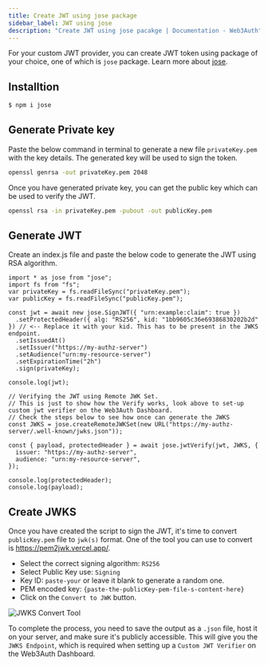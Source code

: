 ```yaml
---
title: Create JWT using jose package
sidebar_label: JWT using jose
description: "Create JWT using jose pacakge | Documentation - Web3Auth"
---
```



For your custom JWT provider, you can create JWT token using package of your choice, one of which is
`jose` package. Learn more about [jose](https://www.npmjs.com/package/jose).

## Installtion

```bash npm2yarn
$ npm i jose
```

## Generate Private key

Paste the below command in terminal to generate a new file `privateKey.pem` with the key details.
The generated key will be used to sign the token.

```bash
openssl genrsa -out privateKey.pem 2048
```

Once you have generated private key, you can get the public key which can be used to verify the JWT.

```bash
openssl rsa -in privateKey.pem -pubout -out publicKey.pem
```

## Generate JWT

Create an index.js file and paste the below code to generate the JWT using RSA algorithm.

```tsx
import * as jose from "jose";
import fs from "fs";
var privateKey = fs.readFileSync("privateKey.pem");
var publicKey = fs.readFileSync("publicKey.pem");

const jwt = await new jose.SignJWT({ "urn:example:claim": true })
  .setProtectedHeader({ alg: "RS256", kid: "1bb9605c36e69386830202b2d" }) // <-- Replace it with your kid. This has to be present in the JWKS endpoint.
  .setIssuedAt()
  .setIssuer("https://my-authz-server")
  .setAudience("urn:my-resource-server")
  .setExpirationTime("2h")
  .sign(privateKey);

console.log(jwt);

// Verifying the JWT using Remote JWK Set.
// This is just to show how the Verify works, look above to set-up custom jwt verifier on the Web3Auth Dashboard.
// Check the steps below to see how once can generate the JWKS
const JWKS = jose.createRemoteJWKSet(new URL("https://my-authz-server/.well-known/jwks.json"));

const { payload, protectedHeader } = await jose.jwtVerify(jwt, JWKS, {
  issuer: "https://my-authz-server",
  audience: "urn:my-resource-server",
});

console.log(protectedHeader);
console.log(payload);
```

## Create JWKS

Once you have created the script to sign the JWT, it's time to convert `publicKey.pem` file to
`jwk(s)` format. One of the tool you can use to convert is https://pem2jwk.vercel.app/.

- Select the correct signing algorithm: `RS256`
- Select Public Key use: `Signing`
- Key ID: `paste-your` or leave it blank to generate a random one.
- PEM encoded key: `{paste-the-publicKey-pem-file-s-content-here}`
- Click on the `Convert to JWK` button.

![JWKS Convert Tool](https://web3auth.io/community/uploads/default/optimized/2X/3/3e58a3b7378b9778b0b2d646ec2a3cf47c56ee5e_2_690x448.jpeg)

To complete the process, you need to save the output as a `.json` file, host it on your server, and
make sure it's publicly accessible. This will give you the `JWKS Endpoint`, which is required when
setting up a `Custom JWT Verifier` on the Web3Auth Dashboard.
